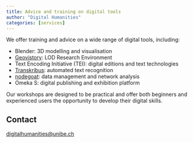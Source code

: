 ```yaml
---
title: Advice and training on digital tools
author: "Digital Humanities"
categories: [services]
---
```


We offer training and advice on a wide range of digital tools, including:

-   Blender: 3D modelling and visualisation
-   [Geovistory](../geovistory/index.qmd): LOD Research Environment
-   Text Encoding Initiative (TEI): digital editions and text technologies
-   [Transkribus](../transkribus/index.qmd): automated text recognition
-   [nodegoat](../nodegoat-go/index.qmd): data management and network analysis
-   Omeka S: digital publishing and exhibition platform

Our workshops are designed to be practical and offer both beginners and experienced users the opportunity to develop their digital skills.

## Contact

[digitalhumanities\@unibe.ch](mailto:digitalhumanities@unibe.ch)